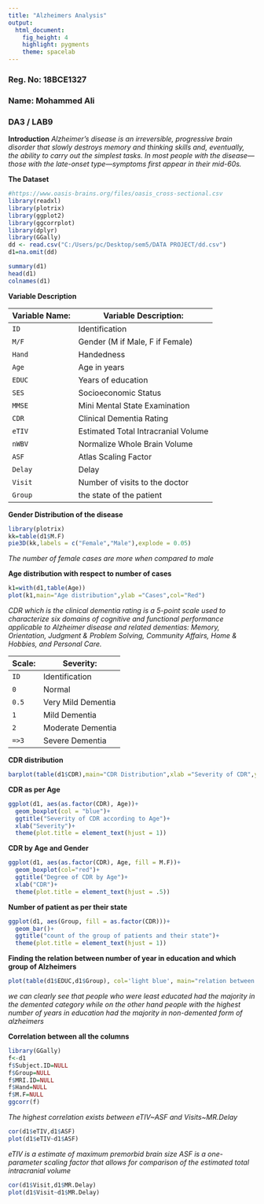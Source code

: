 ---
title: "Alzheimers Analysis"
output: 
  html_document: 
    fig_height: 4
    highlight: pygments
    theme: spacelab
---
### Reg. No: 18BCE1327

### Name: Mohammed Ali

### DA3 / LAB9
**Introduction**
*Alzheimer's disease is an irreversible, progressive brain disorder that slowly destroys memory and thinking skills and, eventually, the ability to carry out the simplest tasks. In most people with the disease—those with the late-onset type—symptoms first appear in their mid-60s.*

**The Dataset**
```{r}
#https://www.oasis-brains.org/files/oasis_cross-sectional.csv
library(readxl)
library(plotrix)
library(ggplot2)
library(ggcorrplot)
library(dplyr)
library(GGally)
dd <- read.csv("C:/Users/pc/Desktop/sem5/DATA PROJECT/dd.csv")
d1=na.omit(dd)

summary(d1)
head(d1)
colnames(d1)

```
**Variable Description**

Variable Name:  | Variable Description:
---------------| ----------------------
`ID`    | Identification
`M/F`   | Gender (M if Male, F if Female)
`Hand`  | Handedness
`Age`   | Age in years 
`EDUC`  | Years of education
`SES`   | Socioeconomic Status
`MMSE`  | Mini Mental State Examination
`CDR`   | Clinical Dementia Rating
`eTIV`  | Estimated Total Intracranial Volume
`nWBV`  | Normalize Whole Brain Volume
`ASF`   | Atlas Scaling Factor
`Delay` | Delay
`Visit` | Number of visits to the doctor
`Group` | the state of the patient




**Gender Distribution of the disease**

```{r}
library(plotrix)
kk=table(d1$M.F)
pie3D(kk,labels = c("Female","Male"),explode = 0.05)


```


*The number of female cases are more when compared to male*

**Age distribution with respect to number of cases**

```{r}
k1=with(d1,table(Age))
plot(k1,main="Age distribution",ylab ="Cases",col="Red")


```


*CDR which is the clinical dementia rating is a 5-point scale used to characterize six domains of cognitive and functional performance applicable to Alzheimer disease and related dementias: Memory, Orientation, Judgment & Problem Solving, Community Affairs, Home & Hobbies, and Personal Care. *

Scale:  | Severity:
--------| ---------
`ID`    | Identification
`0`     | Normal
`0.5`   | Very Mild Dementia
`1`     | Mild Dementia
`2`     | Moderate Dementia
`=>3`   | Severe Dementia


**CDR distribution**

```{r}
barplot(table(d1$CDR),main="CDR Distribution",xlab ="Severity of CDR",ylab="Number of cases",col="dark green")

```


**CDR as per Age**

```{r}
ggplot(d1, aes(as.factor(CDR), Age))+
  geom_boxplot(col = "blue")+
  ggtitle("Severity of CDR according to Age")+
  xlab("Severity")+
  theme(plot.title = element_text(hjust = 1))

```

**CDR by Age and Gender**

```{r}
ggplot(d1, aes(as.factor(CDR), Age, fill = M.F))+
  geom_boxplot(col="red")+
  ggtitle("Degree of CDR by Age")+
  xlab("CDR")+
  theme(plot.title = element_text(hjust = .5))

```

**Number of patient as per their state **


```{r}
ggplot(d1, aes(Group, fill = as.factor(CDR)))+
  geom_bar()+
  ggtitle("count of the group of patients and their state")+
  theme(plot.title = element_text(hjust = 1))
```

**Finding the relation between number of year in education and which group of Alzheimers**

```{r}
plot(table(d1$EDUC,d1$Group), col='light blue', main="relation between years of education and group")

```


*we can clearly see that people who were least educated had the majority in the demented category while on the other hand people with the highest number of years in education had the majority in non-demented form of alzheimers*


**Correlation between all the columns**

```{r}
library(GGally)
f<-d1
f$Subject.ID=NULL
f$Group=NULL
f$MRI.ID=NULL
f$Hand=NULL
f$M.F=NULL
ggcorr(f)
```


*The highest correlation exists between eTIV~ASF and Visits~MR.Delay*

```{r}
cor(d1$eTIV,d1$ASF)
plot(d1$eTIV~d1$ASF)
```

*eTIV is a estimate of maximum premorbid brain size ASF is a one-parameter scaling factor that allows for comparison of the estimated total intracranial volume*



```{r}
cor(d1$Visit,d1$MR.Delay)
plot(d1$Visit~d1$MR.Delay)

```